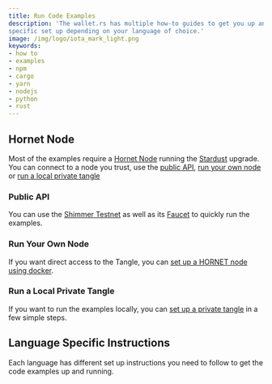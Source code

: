 ```yaml
---
title: Run Code Examples
description: 'The wallet.rs has multiple how-to guides to get you up and running in no time. However, these require a
specific set up depending on your language of choice.'
image: /img/logo/iota_mark_light.png
keywords:
- how to
- examples
- npm
- cargo
- yarn
- nodejs
- python
- rust
---
```



## Hornet Node

Most of the examples require a [Hornet Node](https://wiki.iota.org/shimmer/hornet/welcome) running the
[Stardust](https://wiki.iota.org/shimmer/introduction/welcome) upgrade. You can connect to a node you trust, use the
[public API](#public-api), [run your own node](#run-your-own-node) or [run a local private tangle](#run-a-local-private-tangle)

### Public API

You can use the [Shimmer Testnet](https://api.testnet.shimmer.network) as well as its
[Faucet](https://faucet.testnet.shimmer.network/) to quickly run the examples.

### Run Your Own Node

If you want direct access to the Tangle, you can
[set up a HORNET node using docker](https://wiki.iota.org/shimmer/hornet/how_tos/using_docker).

### Run a Local Private Tangle

If you want to run the examples locally,
you can [set up a private tangle](https://wiki.iota.org/shimmer/hornet/how_tos/private_tangle) in a few simple steps.

## Language Specific Instructions

Each language has different set up instructions you need to follow to get the code examples up and running.

<Tabs groupId="language">
    <TabItem value="rust" label="Rust">
        <RustGetCode/>
    </TabItem>
    <TabItem value="nodejs" label="Nodejs">
        <NodejsGetCode/>
    </TabItem>
    <TabItem value="python" label="Python">
        <PythonGetCode/>
    </TabItem>
</Tabs>
